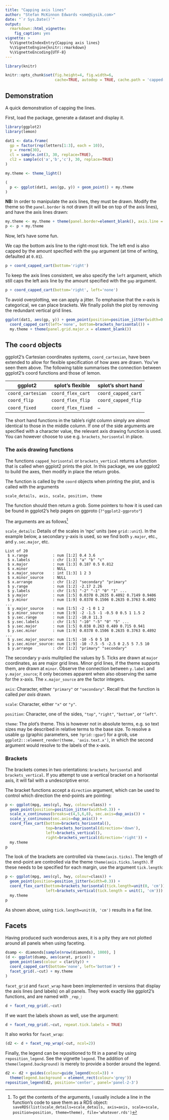 ```yaml
---
title: "Capping axis lines"
author: "Stefan McKinnon Edwards <sme@iysik.com>"
date: "`r Sys.Date()`"
output:
  rmarkdown::html_vignette:
    fig_caption: yes
vignette: >
  %\VignetteIndexEntry{Capping axis lines}
  %\VignetteEngine{knitr::rmarkdown}
  %\VignetteEncoding{UTF-8}
---
```


```r
library(knitr)

knitr::opts_chunk$set(fig.height=4, fig.width=6,
                      cache=TRUE, autodep = TRUE, cache.path = 'capped-axes-cache/')
```

## Demonstration

A quick demonstration of capping the lines.

First, load the package, generate a dataset and display it.

```r
library(ggplot2)
library(lemon)

dat1 <- data.frame(
  gp = factor(rep(letters[1:3], each = 10)),
  y = rnorm(30),
  cl = sample.int(3, 30, replace=TRUE),
  cl2 = sample(c('a','b','c'), 30, replace=TRUE)
)

my.theme <- theme_light()

(
  p <- ggplot(dat1, aes(gp, y)) + geom_point() + my.theme
)
```

**NB:** In order to manipulate the axis lines, they must be drawn.
Modify the theme so the `panel.border` is not drawn (it will be on top of the axis lines),
and have the axis lines drawn:

```r
my.theme <- my.theme + theme(panel.border=element_blank(), axis.line = element_line())
p <- p + my.theme
```

Now, let's have some fun.

We cap the bottom axis line to the right-most tick. The left end is also capped by the amount
specified with the `gap` argument (at time of writing, defaulted at `0.01`).
```r
p + coord_capped_cart(bottom='right')
```

To keep the axis lines consistent, we also specify the `left` argument, which still caps the left
axis line by the amount specified with the `gap` argument.
```r
p + coord_capped_cart(bottom='right', left='none')
```


To avoid overplotting, we can apply a jitter. 
To emphasise that the x-axis is categorical, we can place brackets.
We finally polish the plot by removing the redundant vertical grid lines.
```r
ggplot(dat1, aes(gp, y)) + geom_point(position=position_jitter(width=0.2, height=0)) +
  coord_capped_cart(left='none', bottom=brackets_horisontal()) +
  my.theme + theme(panel.grid.major.x = element_blank())
```


## The `coord` objects

ggplot2's Cartesian coordinates systems, `coord_cartesian`, have been extended 
to allow for flexible specification of how axes are drawn. 
You've seen them above. 
The following table summarises the connection between ggplot2's coord functions
and those of lemon.

 ggplot2          | splot's flexible   | splot's short hand
------------------|--------------------|--------------------
`coord_cartesian` | `coord_flex_cart`  | `coord_capped_cart`
`coord_flip`      | `coord_flex_flip`  | `coord_capped_flip`
`coord_fixed`     | `coord_flex_fixed` | --

The short hand functions in the table's right column simply are almost identical
to those in the middle column.
If one of the side arguments are specified with a character value, the 
relevant axis drawing function is used. You can however choose to use e.g.
`brackets_horisontal` in place.

### The axis drawing functions

The functions `capped_horisontal` or `brackets_vertical` returns a function
that is called when ggplot2 prints the plot. 
In this package, we use ggplot2 to build the axes, then modify in place the
return grobs.

The function is called by the `coord` objects when printing the plot, 
and is called with the arguments

    scale_details, axis, scale, position, theme

The function should then return a grob.
Some pointers to how it is used can be found in ggplot2's help pages on
ggproto (`?"ggplot2-ggproto"`)

The arguments are as follows[^tip_rds]

[^tip_rds]: To get the contents of the arguments, I usually include a line
in the function's code to save them as a RDS object:
`saveRDS(list(scale_details=scale_details, axis=axis, scale=scale, position=position, theme=theme), file='whatever.rds')`


`scale_details`: Details of the scales in 'npc' units (see `grid::unit`). 
In the example below, a secondary y-axis is used, so we find both 
`y.major`, etc., and `y.sec.major`, etc.

    List of 20
     $ x.range           : num [1:2] 0.4 3.6
     $ x.labels          : chr [1:3] "a" "b" "c"
     $ x.major           : num [1:3] 0.187 0.5 0.812
     $ x.minor           : NULL
     $ x.major_source    : int [1:3] 1 2 3
     $ x.minor_source    : NULL
     $ x.arrange         : chr [1:2] "secondary" "primary"
     $ y.range           : num [1:2] -2.17 2.26
     $ y.labels          : chr [1:5] "-2" "-1" "0" "1" ...
     $ y.major           : num [1:5] 0.0378 0.2635 0.4892 0.7149 0.9406
     $ y.minor           : num [1:9] 0.0378 0.1506 0.2635 0.3763 0.4892 ...
     $ y.major_source    : num [1:5] -2 -1 0 1 2
     $ y.minor_source    : num [1:9] -2 -1.5 -1 -0.5 0 0.5 1 1.5 2
     $ y.sec.range       : num [1:2] -10.8 11.3
     $ y.sec.labels      : chr [1:5] "-10" "-5" "0" "5" ...
     $ y.sec.major       : num [1:5] 0.038 0.263 0.489 0.715 0.941
     $ y.sec.minor       : num [1:9] 0.0378 0.1506 0.2635 0.3763 0.4892 ...
     $ y.sec.major_source: num [1:5] -10 -5 0 5 10
     $ y.sec.minor_source: num [1:9] -10 -7.5 -5 -2.5 0 2.5 5 7.5 10
     $ y.arrange         : chr [1:2] "primary" "secondary"

The secondary y-axis mulitplied the values by 5.
Ticks are drawn at `major` coordinates, as are major grid lines. 
Minor grid lines, if the theme supports them, are drawn at `minor`.
Observe the connection between `y.label` and `y.major_source`; it only becomes
apparent when also observing the same for the x-axis. 
The `x.major_source` are the factor integers.

`axis`: Character, either `"primary"` or `"secondary"`. Recall that the
function is called _per axis_ drawn.

`scale`: Character, either `"x"` or `"y"`. 

`position`: Character, one of the sides, `"top"`, `"right"`, `"bottom"`, or 
`"left"`.

`theme`: The plot's theme. This is however not in absolute terms, 
e.g. so text sizes may be described in relative terms to the base size. 
To resolve a usable `gp` (graphic parameters, see `?grid::gpar`) for a grob,
use `ggplot2:::element_render(theme, 'axis.text.x')`, in which the
second argument would resolve to the labels of the x-axis.

### Brackets

The brackets comes in two orientations: 
`brackets_horisontal` and `brackets_vertical`. 
If you attempt to use a vertical bracket on a horisontal axis, it will fail with
a undescriptive error.

The bracket functions accept a `direction` argument, which can be used to control
which direction the end-points are pointing:

```r
p <- ggplot(mpg, aes(cyl, hwy, colour=class)) +
  geom_point(position=position_jitter(width=0.3)) +
  scale_x_continuous(breaks=c(4,5,6,8), sec.axis=dup_axis()) + 
  scale_y_continuous(sec.axis=dup_axis()) +
  coord_flex_cart(bottom=brackets_horisontal(), 
                  top=brackets_horisontal(direction='down'),
                  left=brackets_vertical(), 
                  right=brackets_vertical(direction='right')) +
  my.theme
p
```

The look of the brackets are controlled via `theme(axis.ticks)`. 
The length of the end-point are controlled via the theme 
`theme(axis.ticks.length)`. If these needs to be specified for each margin,
use the argument `tick.length`:

```r
p <- ggplot(mpg, aes(cyl, hwy, colour=class)) +
  geom_point(position=position_jitter(width=0.3)) +
  coord_flex_cart(bottom=brackets_horisontal(tick.length=unit(0, 'cm')), 
                  left=brackets_vertical(tick.length = unit(1, 'cm'))) +
  my.theme
p
```

As shown above, using `tick.length=unit(0, 'cm')` results in a flat line.

## Facets

Having produced such wonderous axes, it is a pity they are not plotted around 
all panels when using faceting. 

```r
dsamp <- diamonds[sample(nrow(diamonds), 1000), ]
(d <- ggplot(dsamp, aes(carat, price)) +
  geom_point(aes(colour = clarity)) + 
  coord_capped_cart(bottom='none', left='bottom') +
  facet_grid(.~cut) + my.theme
)
```

`facet_grid` and `facet_wrap` have been implemented in versions that display
the axis lines (and labels) on all panels. They work exactly like ggplot2's 
functions, and are named with `_rep_`:
```r
d + facet_rep_grid(.~cut)
```

If we want the labels shown as well, use the argument:
```r
d + facet_rep_grid(.~cut, repeat.tick.labels = TRUE)
```

It also works for `facet_wrap`:
```r
(d2 <- d + facet_rep_wrap(~cut, ncol=2))
```

Finally, the legend can be repositioned to fit in a panel by using 
`reposition_legend`.
See the vignette `legend`. 
The addition of `theme(legend.background)` is merely to provide a border around
the legend.
```r
d2 <- d2 + guides(colour=guide_legend(ncol=3)) + 
  theme(legend.background = element_rect(colour='grey'))
reposition_legend(d2, position='center', panel='panel-2-3')
```

